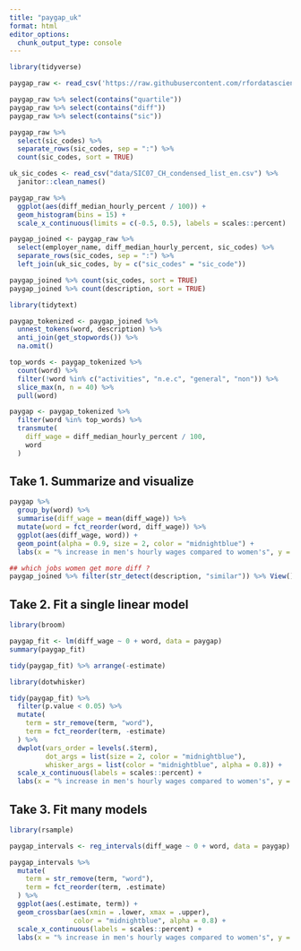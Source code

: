 ```yaml
---
title: "paygap_uk"
format: html
editor_options: 
  chunk_output_type: console
---
```


```r
library(tidyverse)

paygap_raw <- read_csv('https://raw.githubusercontent.com/rfordatascience/tidytuesday/master/data/2022/2022-06-28/paygap.csv')

paygap_raw %>% select(contains("quartile"))
paygap_raw %>% select(contains("diff"))
paygap_raw %>% select(contains("sic"))
```

```r
paygap_raw %>% 
  select(sic_codes) %>% 
  separate_rows(sic_codes, sep = ":") %>% 
  count(sic_codes, sort = TRUE)

uk_sic_codes <- read_csv("data/SIC07_CH_condensed_list_en.csv") %>% 
  janitor::clean_names()
```

```r
paygap_raw %>% 
  ggplot(aes(diff_median_hourly_percent / 100)) +
  geom_histogram(bins = 15) +
  scale_x_continuous(limits = c(-0.5, 0.5), labels = scales::percent)
```

```r
paygap_joined <- paygap_raw %>% 
  select(employer_name, diff_median_hourly_percent, sic_codes) %>% 
  separate_rows(sic_codes, sep = ":") %>% 
  left_join(uk_sic_codes, by = c("sic_codes" = "sic_code"))

paygap_joined %>% count(sic_codes, sort = TRUE)
paygap_joined %>% count(description, sort = TRUE)
```

```r
library(tidytext)

paygap_tokenized <- paygap_joined %>% 
  unnest_tokens(word, description) %>% 
  anti_join(get_stopwords()) %>% 
  na.omit()
```

```r
top_words <- paygap_tokenized %>% 
  count(word) %>% 
  filter(!word %in% c("activities", "n.e.c", "general", "non")) %>% 
  slice_max(n, n = 40) %>% 
  pull(word)

paygap <- paygap_tokenized %>% 
  filter(word %in% top_words) %>% 
  transmute(
    diff_wage = diff_median_hourly_percent / 100,
    word
  )
```
## Take 1. Summarize and visualize
```r
paygap %>% 
  group_by(word) %>% 
  summarise(diff_wage = mean(diff_wage)) %>% 
  mutate(word = fct_reorder(word, diff_wage)) %>% 
  ggplot(aes(diff_wage, word)) +
  geom_point(alpha = 0.9, size = 2, color = "midnightblue") +
  labs(x = "% increase in men's hourly wages compared to women's", y = NULL)

## which jobs women get more diff ?
paygap_joined %>% filter(str_detect(description, "similar")) %>% View()
```
## Take 2. Fit a single linear model
```r
library(broom)

paygap_fit <- lm(diff_wage ~ 0 + word, data = paygap)
summary(paygap_fit)

tidy(paygap_fit) %>% arrange(-estimate)
```

```r
library(dotwhisker)

tidy(paygap_fit) %>% 
  filter(p.value < 0.05) %>% 
  mutate(
    term = str_remove(term, "word"),
    term = fct_reorder(term, -estimate)
  ) %>% 
  dwplot(vars_order = levels(.$term),
         dot_args = list(size = 2, color = "midnightblue"),
         whisker_args = list(color = "midnightblue", alpha = 0.8)) +
  scale_x_continuous(labels = scales::percent) +
  labs(x = "% increase in men's hourly wages compared to women's", y = NULL)
```
## Take 3. Fit many models
```r
library(rsample)

paygap_intervals <- reg_intervals(diff_wage ~ 0 + word, data = paygap)
```

```r
paygap_intervals %>% 
  mutate(
    term = str_remove(term, "word"),
    term = fct_reorder(term, .estimate)
  ) %>% 
  ggplot(aes(.estimate, term)) +
  geom_crossbar(aes(xmin = .lower, xmax = .upper),
                color = "midnightblue", alpha = 0.8) +
  scale_x_continuous(labels = scales::percent) +
  labs(x = "% increase in men's hourly wages compared to women's", y = NULL)
```






























